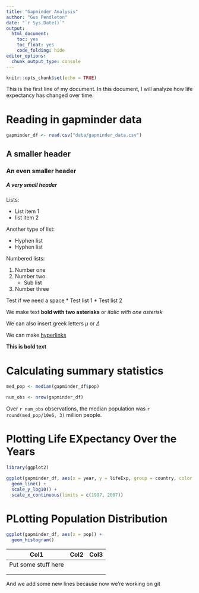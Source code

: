 ```yaml
---
title: "Gapminder Analysis"
author: "Gus Pendleton"
date: "`r Sys.Date()`"
output: 
  html_document:
    toc: yes
    toc_float: yes
    code_folding: hide
editor_options: 
  chunk_output_type: console
---
```


```r
knitr::opts_chunk$set(echo = TRUE)
```

This is the first line of my document. In this document, I will analyze how life expectancy has changed over time.

# Reading in gapminder data

```r
gapminder_df <- read.csv("data/gapminder_data.csv")


```

## A smaller header

### An even smaller header

##### A very small header

Lists:

-   List item 1
-   list item 2

Another type of list:

-   Hyphen list
-   Hyphen list

Numbered lists:

1.  Number one
2.  Number two
    -   Sub list
3.  Number three

Test if we need a space \* Test list 1 \* Test list 2

We make text **bold with two asterisks** or *italic with one asterisk*

We can also insert greek letters $\mu$ or $\Delta$

We can make [hyperlinks](https://pad.carpentries.org/Spring2024-BIOMI6300#L355)

**This is bold text**

# Calculating summary statistics

```r
med_pop <- median(gapminder_df$pop)

num_obs <- nrow(gapminder_df)
```

Over `r num_obs` observations, the median population was `r round(med_pop/10e6, 3)` million people.

# Plotting Life EXpectancy Over the Years

```r
library(ggplot2)

ggplot(gapminder_df, aes(x = year, y = lifeExp, group = country, color = continent)) +
  geom_line() + 
  scale_y_log10() + 
  scale_x_continuous(limits = c(1997, 2007))
```

# PLotting Population Distribution

```r
ggplot(gapminder_df, aes(x = pop)) + 
  geom_histogram()

```

| Col1                | Col2 | Col3 |
|---------------------|------|------|
| Put some stuff here |      |      |
|                     |      |      |
|                     |      |      |

And we add some new lines because now we're working on git

